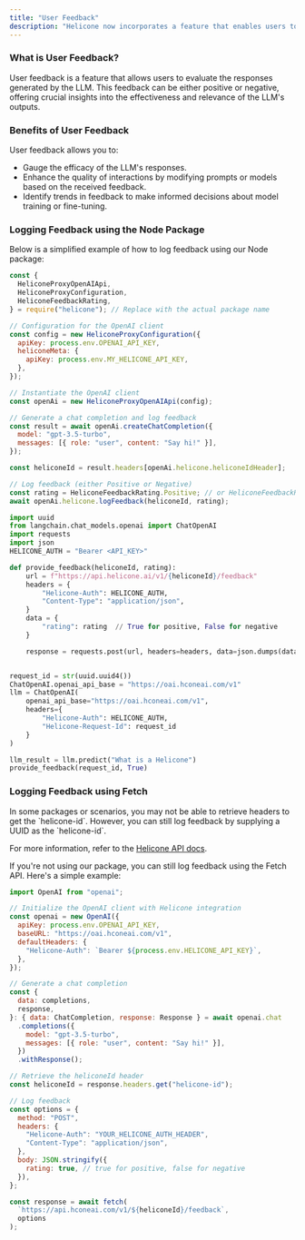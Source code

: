 ```yaml
---
title: "User Feedback"
description: "Helicone now incorporates a feature that enables users to provide feedback on LLM responses, indicating their level of satisfaction with the provided response."
---
```


### What is User Feedback?

User feedback is a feature that allows users to evaluate the responses generated by the LLM. This feedback can be either positive or negative, offering crucial insights into the effectiveness and relevance of the LLM's outputs.

### Benefits of User Feedback

User feedback allows you to:

- Gauge the efficacy of the LLM's responses.
- Enhance the quality of interactions by modifying prompts or models based on the received feedback.
- Identify trends in feedback to make informed decisions about model training or fine-tuning.

### Logging Feedback using the Node Package

Below is a simplified example of how to log feedback using our Node package:

<CodeGroup>

```js Node.js
const {
  HeliconeProxyOpenAIApi,
  HeliconeProxyConfiguration,
  HeliconeFeedbackRating,
} = require("helicone"); // Replace with the actual package name

// Configuration for the OpenAI client
const config = new HeliconeProxyConfiguration({
  apiKey: process.env.OPENAI_API_KEY,
  heliconeMeta: {
    apiKey: process.env.MY_HELICONE_API_KEY,
  },
});

// Instantiate the OpenAI client
const openAi = new HeliconeProxyOpenAIApi(config);

// Generate a chat completion and log feedback
const result = await openAi.createChatCompletion({
  model: "gpt-3.5-turbo",
  messages: [{ role: "user", content: "Say hi!" }],
});

const heliconeId = result.headers[openAi.helicone.heliconeIdHeader];

// Log feedback (either Positive or Negative)
const rating = HeliconeFeedbackRating.Positive; // or HeliconeFeedbackRating.Negative
await openAi.helicone.logFeedback(heliconeId, rating);
```

```python LangChain
import uuid
from langchain.chat_models.openai import ChatOpenAI
import requests
import json
HELICONE_AUTH = "Bearer <API_KEY>"

def provide_feedback(heliconeId, rating):
    url = f"https://api.helicone.ai/v1/{heliconeId}/feedback"
    headers = {
        "Helicone-Auth": HELICONE_AUTH,
        "Content-Type": "application/json",
    }
    data = {
        "rating": rating  // True for positive, False for negative
    }

    response = requests.post(url, headers=headers, data=json.dumps(data))


request_id = str(uuid.uuid4())
ChatOpenAI.openai_api_base = "https://oai.hconeai.com/v1"
llm = ChatOpenAI(
    openai_api_base="https://oai.hconeai.com/v1",
    headers={
        "Helicone-Auth": HELICONE_AUTH,
        "Helicone-Request-Id": request_id
    }
)

llm_result = llm.predict("What is a Helicone")
provide_feedback(request_id, True)
```

</CodeGroup>

### Logging Feedback using Fetch

<Note>
In some packages or scenarios, you may not be able to retrieve headers to get the `helicone-id`. However, you can still log feedback by supplying a UUID as the `helicone-id`.

For more information, refer to the [Helicone API docs](/docs/helicone-headers/header-directory.mdx).

</Note>

If you're not using our package, you can still log feedback using the Fetch API. Here's a simple example:

```js
import OpenAI from "openai";

// Initialize the OpenAI client with Helicone integration
const openai = new OpenAI({
  apiKey: process.env.OPENAI_API_KEY,
  baseURL: "https://oai.hconeai.com/v1",
  defaultHeaders: {
    "Helicone-Auth": `Bearer ${process.env.HELICONE_API_KEY}`,
  },
});

// Generate a chat completion
const {
  data: completions,
  response,
}: { data: ChatCompletion, response: Response } = await openai.chat
  .completions({
    model: "gpt-3.5-turbo",
    messages: [{ role: "user", content: "Say hi!" }],
  })
  .withResponse();

// Retrieve the heliconeId header
const heliconeId = response.headers.get("helicone-id");

// Log feedback
const options = {
  method: "POST",
  headers: {
    "Helicone-Auth": "YOUR_HELICONE_AUTH_HEADER",
    "Content-Type": "application/json",
  },
  body: JSON.stringify({
    rating: true, // true for positive, false for negative
  }),
};

const response = await fetch(
  `https://api.hconeai.com/v1/${heliconeId}/feedback`,
  options
);
```
